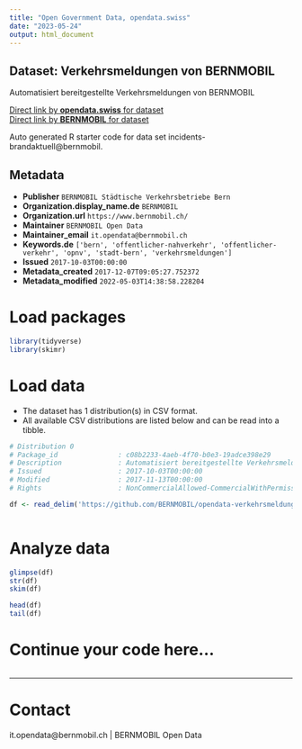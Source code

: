 ```yaml
---
title: "Open Government Data, opendata.swiss"
date: "2023-05-24"
output: html_document
---
```


## Dataset: Verkehrsmeldungen von BERNMOBIL

Automatisiert bereitgestellte Verkehrsmeldungen von BERNMOBIL

[Direct link by **opendata.swiss** for dataset](https://opendata.swiss/de/dataset/verkehrsmeldungen-bernmobil)<br>
[Direct link by **BERNMOBIL** for dataset](https://github.com/BERNMOBIL/opendata-verkehrsmeldungen)

Auto generated R starter code for data set incidents-brandaktuell@bernmobil.

## Metadata

- **Publisher** `BERNMOBIL Städtische Verkehrsbetriebe Bern`
- **Organization.display_name.de** `BERNMOBIL`
- **Organization.url** `https://www.bernmobil.ch/`
- **Maintainer** `BERNMOBIL Open Data`
- **Maintainer_email** `it.opendata@bernmobil.ch`
- **Keywords.de** `['bern', 'offentlicher-nahverkehr', 'offentlicher-verkehr', 'opnv', 'stadt-bern', 'verkehrsmeldungen']`
- **Issued** `2017-10-03T00:00:00`
- **Metadata_created** `2017-12-07T09:05:27.752372`
- **Metadata_modified** `2022-05-03T14:38:58.228204`


# Load packages

```r

library(tidyverse)
library(skimr)

```

# Load data

-   The dataset has 1 distribution(s) in CSV format.
-   All available CSV distributions are listed below and can be read into a tibble.

```r

# Distribution 0
# Package_id               : c08b2233-4aeb-4f70-b0e3-19adce398e29
# Description              : Automatisiert bereitgestellte Verkehrsmeldungen von BERNMOBIL als Open Data 
# Issued                   : 2017-10-03T00:00:00
# Modified                 : 2017-11-13T00:00:00
# Rights                   : NonCommercialAllowed-CommercialWithPermission-ReferenceRequired

df <- read_delim('https://github.com/BERNMOBIL/opendata-verkehrsmeldungen/raw/master/incidents.csv')



```

# Analyze data

```r

glimpse(df)
str(df)
skim(df)

head(df)
tail(df)

```

# Continue your code here...

```r

```

------------------------------------------------------------------------

# Contact

it.opendata@bernmobil.ch | BERNMOBIL Open Data
